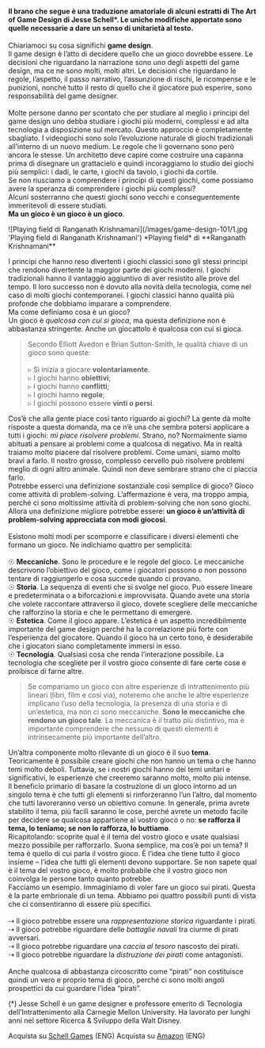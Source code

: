#### Il brano che segue è una traduzione amatoriale di alcuni estratti di The Art of Game Design di Jesse Schell*. Le uniche modifiche apportate sono quelle necessarie a dare un senso di unitarietà al testo.

Chiariamoci su cosa significhi **game design**.\
Il game design è l’atto di decidere quello che un gioco dovrebbe essere. Le decisioni che riguardano la narrazione sono uno degli aspetti del game design, ma ce ne sono molti, molti altri. Le decisioni che riguardano le regole, l’aspetto, il passo narrativo, l’assunzione di rischi, le ricompense e le punizioni, nonché tutto il resto di quello che il giocatore può esperire, sono responsabilità del game designer.\
\
Molte persone danno per scontato che per studiare al meglio i principi del game design uno debba studiare i giochi più moderni, complessi e ad alta tecnologia a disposizione sul mercato. Questo approccio è completamente sbagliato. I videogiochi sono solo l’evoluzione naturale di giochi tradizionali all’interno di un nuovo medium. Le regole che li governano sono però ancora le stesse. Un architetto deve capire come costruire una capanna prima di disegnare un grattacielo e quindi incoraggiamo lo studio dei giochi più semplici: i dadi, le carte, i giochi da tavolo, i giochi da cortile.\
Se non riusciamo a comprendere i principi di questi giochi, come possiamo avere la speranza di comprendere i giochi più complessi?\
Alcuni sosterranno che questi giochi sono vecchi e conseguentemente immeritevoli di essere studiati.\
**Ma un gioco è un gioco è un gioco**.

<ImageBlock>
    <Image rounded>![Playing field di Ranganath Krishnamani](/images/game-design-101/1.jpg 'Playing field di Ranganath Krishnamani')</Image>
    <ImageCaption>*Playing field* di **Ranganath Krishnamani**</ImageCaption>
</ImageBlock>

I principi che hanno reso divertenti i giochi classici sono gli stessi principi che rendono divertente la maggior parte dei giochi moderni. I giochi tradizionali hanno il vantaggio aggiuntivo di aver resistito alle prove del tempo. Il loro successo non è dovuto alla novità della tecnologia, come nel caso di molti giochi contemporanei. I giochi classici hanno qualità più profonde che dobbiamo imparare a comprendere.\
Ma come definiamo cosa è un gioco?\
Un gioco è *qualcosa con cui si gioca*, ma questa definizione non è abbastanza stringente. Anche un giocattolo è qualcosa con cui si gioca.

>Secondo Elliott Avedon e Brian Sutton-Smith, le qualità chiave di un gioco sono queste:\
\
▹ Si inizia a giocare **volontariamente**.\
▹ I giochi hanno **obiettivi**;\
▹ I giochi hanno **conflitti**;\
▹ I giochi hanno **regole**;\
▹ I giochi possono essere **vinti o persi**.

Cos’è che alla gente piace così tanto riguardo ai giochi? La gente dà molte risposte a questa domanda, ma ce n’è una che sembra potersi applicare a tutti i giochi: *mi piace risolvere problemi*. Strano, no? Normalmente siamo abituati a pensare ai problemi come a qualcosa di negativo. Ma in realtà traiamo molto piacere dal risolvere problemi. Come umani, siamo molto bravi a farlo. Il nostro grosso, complesso cervello può risolvere problemi meglio di ogni altro animale. Quindi non deve sembrare strano che ci piaccia farlo.\
Potrebbe esserci una definizione sostanziale così semplice di gioco? Gioco come attività di problem-solving. L’affermazione è vera, ma troppo ampia, perché ci sono moltissime attività di problem-solving che non sono giochi.\
Allora una definizione migliore potrebbe essere: **un gioco è un’attività di problem-solving approcciata con modi giocosi**.\
\
Esistono molti modi per scomporre e classificare i diversi elementi che formano un gioco. Ne indichiamo quattro per semplicità:\
\
☉ **Meccaniche**. Sono le procedure e le regole del gioco. Le meccaniche descrivono l’obiettivo del gioco, come i giocatori possono o non possono tentare di raggiungerlo e cosa succede quando ci provano.\
☉ **Storia**. La sequenza di eventi che si svolge nel gioco. Può essere lineare e predeterminata o a biforcazioni e improvvisata. Quando avete una storia che volete raccontare attraverso il gioco, dovete scegliere delle meccaniche che rafforzino la storia e che le permettano di emergere.\
☉ **Estetica**. Come il gioco appare. L’estetica è un aspetto incredibilmente importante del game design perché ha la correlazione più forte con l’esperienza del giocatore. Quando il gioco ha un certo tono, è desiderabile che i giocatori siano completamente immersi in esso.\
☉ **Tecnologia**. Qualsiasi cosa che renda l’interazione possibile. La tecnologia che scegliete per il vostro gioco consente di fare certe cose e proibisce di farne altre.

> Se compariamo un gioco con altre esperienze di intrattenimento più lineari (libri, film e così via), noteremo che anche le altre esperienze implicano l’uso della tecnologia, la presenza di una storia e di un’estetica, ma non ci sono meccaniche. **Sono le meccaniche che rendono un gioco tale**. La meccanica è il tratto più distintivo, ma è importante comprendere che nessuno di questi elementi è intrinsecamente più importante dell’altro.

Un’altra componente molto rilevante di un gioco è il suo **tema**.\
Teoricamente è possibile creare giochi che non hanno un tema o che hanno temi molto deboli. Tuttavia, se i nostri giochi hanno dei temi unitari e significativi, le esperienze che creeremo saranno molto, molto più intense.\
Il beneficio primario di basare la costruzione di un gioco intorno ad un singolo tema è che tutti gli elementi si rinforzeranno l’un l’altro, dal momento che tutti lavoreranno verso un obiettivo comune. In generale, prima avrete stabilito il tema, più facili saranno le cose, perché avrete un metodo facile per decidere se qualcosa appartiene al vostro gioco o no: **se rafforza il tema, lo teniamo; se non lo rafforza, lo buttiamo**.\
Ricapitolando: scoprite qual è il tema del vostro gioco e usate qualsiasi mezzo possibile per rafforzarlo. Suona semplice, ma cos’è poi un tema? Il tema è quello di cui parla il vostro gioco. È l’idea che tiene tutto il gioco insieme – l’idea che tutti gli elementi devono supportare. Se non sapete qual è il tema del vostro gioco, è molto probabile che il vostro gioco non coinvolga le persone tanto quanto potrebbe.\
Facciamo un esempio. Immaginiamo di voler fare un gioco sui pirati. Questa è la parte embrionale di un tema. Abbiamo poi quattro possibili punti di vista che ci consentiranno di essere più specifici.\
\
⇢ Il gioco potrebbe essere una *rappresentazione storica* riguardante i pirati.\
⇢ Il gioco potrebbe riguardare delle *battaglie navali* tra ciurme di pirati avversari.\
⇢ Il gioco potrebbe riguardare una *caccia al tesoro* nascosto dei pirati.\
⇢ Il gioco potrebbe riguardare la *distruzione dei pirati* come antagonisti.\
\
Anche qualcosa di abbastanza circoscritto come “pirati” non costituisce quindi un vero e proprio tema di gioco, perché ci sono molti angoli prospettici da cui guardare l’idea “pirati”.

(*) Jesse Schell è un game designer e professore emerito di Tecnologia dell’Intrattenimento alla Carnegie Mellon University. Ha lavorato per lunghi anni nel settore Ricerca & Sviluppo della Walt Disney.

<ShoppingTips>Acquista su [Schell Games](https://www.schellgames.com/art-of-game-design/) (ENG)</ShoppingTips>
<ShoppingTips>Acquista su [Amazon](https://www.amazon.it/Art-Game-Design-Lenses-Third/dp/1138632058) (ENG)</ShoppingTips>